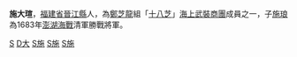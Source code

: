 {{Min-nan
| title     = 施大瑄
| img       = <!-- [[圖檔名|大小]] -->
| caption   = <!-- 圖片檔案之解釋 -->
| choan-han = 施大瑄
| han-lo    = <!-- 閩南語漢羅書寫 -->
| choan-lo  = Si Tāi-soan
}}
'''施大瑄'''{{BD|？||1651年|catIdx=S}}，[[福建省|福建省]][[晉江縣|晉江縣]]人，為[[鄭芝龍|鄭芝龍]]組「[[十八芝|十八芝]]」[[海上武裝商團|海上武裝商團]]成員之一，子[[施琅|施琅]]為1683年[[澎湖海戰|澎湖海戰]]清軍勝戰將軍。

{{清朝人物小作品}}

[[Category:台灣荷西殖民時期人物|S]]

[[Category:施姓|D大]]
[[Category:明朝被處決者|S施]]
[[Category:明朝海盜|S施]]
[[Category:晋江人|S施]]
